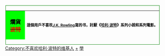 <div style="float:left; border:1px solid #008000; margin:1px;">
{| cellspacing="0" style="width:238px; background:#FF8000;"
! style="width:45px; height:45px; background:#00FF00; text-align:center; font-size:13pt; color:black;" |爛貨<del><span style="color: red;">波特</span></del>
| style="font-size:9pt; padding:4pt; line-height:1.25em; color:black;" | 這個用戶不喜欢'''[[喬安·凱瑟琳·羅琳|J.K. Rowling]]'''寫的书，討厭《'''[[哈利·波特]]'''》系列小說和系列電影。
|}</div>
<includeonly>[[Category:不喜欢哈利·波特的维基人]]</includeonly>
<noinclude>
[[Category:不喜欢哈利·波特的维基人|+]]
[[Category:用戶框模板|學]]
</noinclude>